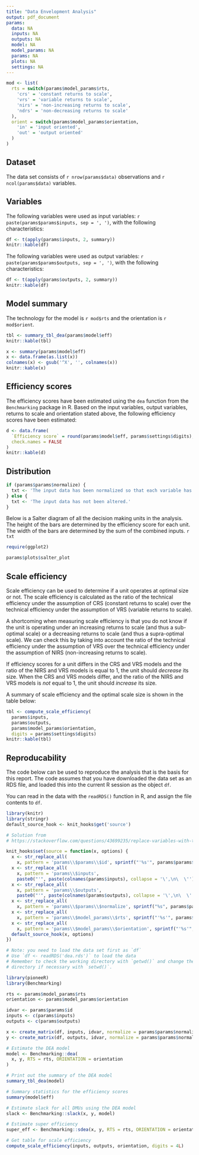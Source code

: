 ```yaml
---
title: "Data Envelopment Analysis"
output: pdf_document
params:
  data: NA
  inputs: NA
  outputs: NA
  model: NA
  model_params: NA
  params: NA
  plots: NA
  settings: NA
---
```


```r
mod <- list(
  rts = switch(params$model_params$rts,
    'crs' = 'constant returns to scale',
    'vrs' = 'variable returns to scale',
    'nirs' = 'non-increasing returns to scale',
    'ndrs' = 'non-decreasing returns to scale'
  ),
  orient = switch(params$model_params$orientation,
    'in' = 'input oriented',
    'out' = 'output oriented'
  )
)
```

## Dataset

The data set consists of `r nrow(params$data)` observations and `r ncol(params$data)` variables.

## Variables

The following variables were used as input variables: `r paste(params$params$inputs, sep = ', ')`, with the following characteristics:

```r
df <- t(apply(params$inputs, 2, summary))
knitr::kable(df)
```

The following variables were used as output variables: `r paste(params$params$outputs, sep = ', ')`, with the following characteristics:

```r
df <- t(apply(params$outputs, 2, summary))
knitr::kable(df)
```

## Model summary

The technology for the model is `r mod$rts` and the orientation is `r mod$orient`.

```r
tbl <- summary_tbl_dea(params$model$eff)
knitr::kable(tbl)
```

```r
x <- summary(params$model$eff)
x <- data.frame(as.list(x))
colnames(x) <- gsub('^X', '', colnames(x))
knitr::kable(x)
```

## Efficiency scores

The efficiency scores have been estimated using the `dea` function from the `Benchmarking` package in R. Based on the input variables, output variables, returns to scale and orientation stated above, the following efficiency scores have been estimated:

```r
d <- data.frame(
  `Efficiency score` = round(params$model$eff, params$settings$digits),
  check.names = FALSE
)
knitr::kable(d)
```

## Distribution

```r
if (params$params$normalize) {
  txt <- 'The input data has been normalized so that each variable has a mean of 1.'
} else {
  txt <- 'The input data has not been altered.'
}
```

Below is a Salter diagram of all the decision making units in the analysis. The height of the bars are determined by the efficiency score for each unit. The width of the bars are determined by the sum of the combined inputs. `r txt`

```r
require(ggplot2)

params$plots$salter_plot
```

## Scale efficiency

Scale efficiency can be used to determine if a unit operates at optimal size or not. The scale efficiency is calculated as the ratio of the technical efficiency under the assumption of CRS (constant returns to scale) over the technical efficiency under the assumption of VRS (variable returns to scale).

A shortcoming when measuring scale efficiency is that you do not know if the unit is operating under an increasing returns to scale (and thus a sub-optimal scale) or a decreasing returns to scale (and thus a supra-optimal scale). We can check this by taking into account the ratio of the technical efficiency under the assumption of VRS over the technical efficiency under the assumption of NIRS (non-increasing returns to scale).

If efficiency scores for a unit differs in the CRS and VRS models and the ratio of the NIRS and VRS models is equal to 1, the unit should *decrease* its size. When the CRS and VRS models differ, and the ratio of the NIRS and VRS models is *not*  equal to 1, the unit should *increase* its size.

A summary of scale efficiency and the optimal scale size is shown in the table below:

```r
tbl <- compute_scale_efficiency(
  params$inputs,
  params$outputs,
  params$model_params$orientation,
  digits = params$settings$digits)
knitr::kable(tbl)
```

## Reproducability

The code below can be used to reproduce the analysis that is the basis for this report. The code assumes that you have downloaded the data set as an RDS file, and loaded this into the current R session as the object `df`.

You can read in the data with the `readRDS()` function in R, and assign the file contents to `df`.

```r
library(knitr)
library(stringr)
default_source_hook <- knit_hooks$get('source')

# Solution from
# https://stackoverflow.com/questions/43699235/replace-variables-with-their-corresponding-values-in-source-code-chunk

knit_hooks$set(source = function(x, options) {
  x <- str_replace_all(
    x, pattern = 'params\\$params\\$id', sprintf("'%s'", params$params$id))
  x <- str_replace_all(
    x, pattern = 'params\\$inputs',
    paste0("'", paste(colnames(params$inputs), collapse = '\',\n\  \''), "'"))
  x <- str_replace_all(
    x, pattern = 'params\\$outputs',
    paste0("'", paste(colnames(params$outputs), collapse = '\',\n\  \''), "'"))
  x <- str_replace_all(
    x, pattern = 'params\\$params\\$normalize', sprintf("%s", params$params$normalize))
  x <- str_replace_all(
    x, pattern = 'params\\$model_params\\$rts', sprintf("'%s'", params$model_params$rts))
  x <- str_replace_all(
    x, pattern = 'params\\$model_params\\$orientation', sprintf("'%s'", params$model_params$orientation))
  default_source_hook(x, options)
})
```

```r
# Note: you need to load the data set first as `df`
# Use `df <- readRDS('dea.rds')` to load the data
# Remember to check the working directory with `getwd()` and change the working
# directory if necessary with `setwd()`.

library(pioneeR)
library(Benchmarking)

rts <- params$model_params$rts
orientation <- params$model_params$orientation

idvar <- params$params$id
inputs <- c(params$inputs)
outputs <- c(params$outputs)

x <- create_matrix(df, inputs, idvar, normalize = params$params$normalize)
y <- create_matrix(df, outputs, idvar, normalize = params$params$normalize)

# Estimate the DEA model
model <- Benchmarking::dea(
  x, y, RTS = rts, ORIENTATION = orientation
)

# Print out the summary of the DEA model
summary_tbl_dea(model)

# Summary statistics for the efficiency scores
summary(model$eff)

# Estimate slack for all DMUs using the DEA model
slack <- Benchmarking::slack(x, y, model)

# Estimate super efficiency
super_eff <- Benchmarking::sdea(x, y, RTS = rts, ORIENTATION = orientation)

# Get table for scale efficiency
compute_scale_efficiency(inputs, outputs, orientation, digits = 4L)
```
